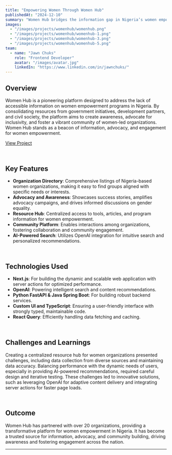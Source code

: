 ```yaml
---
title: "Empowering Women Through Women Hub"
publishedAt: "2024-12-10"
summary: "Women Hub bridges the information gap in Nigeria’s women empowerment programs, providing a centralized resource hub for advocacy, awareness, and community engagement."
images:
  - "/images/projects/womenhub/womenhub.png"
  - "/images/projects/womenhub/womenhub-1.png"
  - "/images/projects/womenhub/womenhub-3.png"
  - "/images/projects/womenhub/womenhub-5.png"
team:
  - name: "Jawn Chuks"
    role: "Frontend Developer"
    avatar: "/images/avatar.jpg"
    linkedIn: "https://www.linkedin.com/in/jawnchuks/"
---
```


## Overview

Women Hub is a pioneering platform designed to address the lack of accessible information on women empowerment programs in Nigeria. By consolidating resources from government initiatives, development partners, and civil society, the platform aims to create awareness, advocate for inclusivity, and foster a vibrant community of women-led organizations. Women Hub stands as a beacon of information, advocacy, and engagement for women empowerment.

<div style={{ textAlign: 'center', marginTop: '10px' }}>
  <a 
    href="https://womenhub.org" 
    target="_blank" 
    style={{ fontSize: '16px', color: '#007bff', textDecoration: 'none' }}
  >
    View Project
  </a>
</div>

##

<div style={{ textAlign: 'center' }}>
  <img 
    src="/images/projects/womenhub/womenhub-7.png" 
    alt="" 
    style={{ width: '100%', height: 'auto' }}
  />
</div>


## Key Features

- **Organization Directory**: Comprehensive listings of Nigeria-based women organizations, making it easy to find groups aligned with specific needs or interests.
- **Advocacy and Awareness**: Showcases success stories, amplifies advocacy campaigns, and drives informed discussions on gender equality.
- **Resource Hub**: Centralized access to tools, articles, and program information for women empowerment.
- **Community Platform**: Enables interactions among organizations, fostering collaboration and community engagement.
- **AI-Powered Search**: Utilizes OpenAI integration for intuitive search and personalized recommendations.

##
<div style={{ textAlign: 'center' }}>
  <img 
    src="/images/projects/womenhub/womenhub-5.png" 
    alt="" 
    style={{ width: '100%', height: 'auto' }}
  />
</div>

## Technologies Used

- **Next.js**: For building the dynamic and scalable web application with server actions for optimized performance.
- **OpenAI**: Powering intelligent search and content recommendations.
- **Python FastAPI & Java Spring Boot**: For building robust backend services.
- **Custom UI and TypeScript**: Ensuring a user-friendly interface with strongly typed, maintainable code.
- **React Query**: Efficiently handling data fetching and caching.

##
<div style={{ textAlign: 'center' }}>
  <img 
    src="/images/projects/womenhub/womenhub-4.png" 
    alt="" 
    style={{ width: '100%', height: 'auto' }}
  />
</div>

## Challenges and Learnings

Creating a centralized resource hub for women organizations presented challenges, including data collection from diverse sources and maintaining data accuracy. Balancing performance with the dynamic needs of users, especially in providing AI-powered recommendations, required careful design and iterative testing. These challenges led to innovative solutions, such as leveraging OpenAI for adaptive content delivery and integrating server actions for faster page loads.

##
<div style={{ textAlign: 'center' }}>
  <img 
    src="/images/projects/womenhub/womenhub-6.png" 
    alt="" 
    style={{ width: '100%', height: 'auto' }}
  />
</div>

## Outcome

Women Hub has partnered with over 20 organizations, providing a transformative platform for women empowerment in Nigeria. It has become a trusted source for information, advocacy, and community building, driving awareness and fostering engagement across the nation.

---
